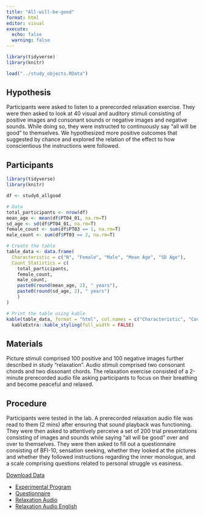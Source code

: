 ```yaml
---
title: "All-will-be-good"
format: html
editor: visual
execute: 
  echo: false
  warning: false
---
```


```r
library(tidyverse)
library(knitr)

load("../study_objects.RData")
```

## Hypothesis

Participants were asked to listen to a prerecorded relaxation exercise. They were then asked to look at 40 visual and auditory stimuli consisting of positive images and consonant sounds or negative images and negative sounds. While doing so, they were instructed to continuously say "all will be good" to themselves. We hypothesized more positive outcomes that suggested by chance and explored the relation of the effect to how conscientious the instructions were followed.

## Participants

```r
library(tidyverse)
library(knitr)

df <- study6_allgood

# Data
total_participants <- nrow(df)
mean_age <- mean(df$PT04_01, na.rm=T)
sd_age <- sd(df$PT04_01, na.rm=T)
female_count <- sum(df$PT03 == 1, na.rm=T)
male_count <- sum(df$PT03 == 2, na.rm=T)

# Create the table
table_data <- data.frame(
  Characteristic = c("N", "Female", "Male", "Mean Age", "SD Age"),
  Count_Statistics = c(
    total_participants,
    female_count,
    male_count,
    paste0(round(mean_age, 2), " years"),
    paste0(round(sd_age, 2), " years")
    )
)

# Print the table using kable
kable(table_data, format = "html", col.names = c("Characteristic", "Count/Statistic")) %>%
  kableExtra::kable_styling(full_width = FALSE)

```

## Materials

Picture stimuli comprised 100 positive and 100 negative images further described in study "relaxation". Audio stimuli comprised two consonant chords and two dissonant chords. The relaxation exercise consisted of a 2-minute prerecorded audio file asking participants to focus on their breathing and become peaceful and relaxed.

## Procedure

Participants were tested in the lab. A prerecorded relaxation audio file was read to them (2 mins) after ensuring that sound playback was functioning. They were then asked to attentively perceive a set of 200 trial presentations consisting of images and sounds while saying "all will be good" over and over to themselves. They were then asked to fill out a questionnaire consisting of BFI-10, sensation seeking, whether they looked at the pictures and whether they followed instructions regarding the inner monologue, and a scale comprising questions related to personal struggle vs easiness.

::: {.callout-tip title="Data" collapse="true"}
[Download Data](../data/allgood/allgood.csv)
:::

::: {.callout-note title="Resources" collapse="true"}
-   [Experimental Program](../data/allgood/experiment-sound-bitbabbler.html)
-   [Questionnaire](../data/allgood/questionnaire.csv)
-   [Relaxation Audio](../data/meditation/entspannung.mp3)
-   [Relaxation Audio English](../data/meditation/entspannung_e.mp3)
:::
